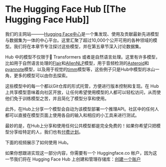 # The Hugging Face Hub [[The Hugging Face Hub]]

<CourseFloatingBanner
    chapter={4}
    classNames="absolute z-10 right-0 top-0"
/>

我们的主网站———[Hugging Face中心](https://huggingface.co/)是一个集发现、使用及贡献最新先进模型与数据集为一体的中心平台。这里汇聚了超过10,000个公开可用的各种领域的模型。我们将在本章节专注探讨这些模型，并在第五章节深入讨论数据集。

Hub 中的模型不仅限于🤗 Transformers 或者是自然语言处理。这里有许多模型，比如用于自然语言处理的[Flair](https://github.com/flairNLP/flair)和[AllenNLP](https://github.com/allenai/allennlp)模型，用于音频检测的[Asteroid](https://github.com/asteroid-team/asteroid)和[pyannote](https://github.com/pyannote/pyannote-audio)模型，以及用于视觉的[timm](https://github.com/rwightman/pytorch-image-models)模型等，这些例子只是Hub中模型的冰山一角，更多的模型可以由你去探索。

这些模型中的每一个都以Git仓库的形式托管，方便进行版本控制和复现。在 Hub 上共享模型意味着向社区开放，让任何希望使用模型的人都可以轻松访问，从而使他们免于训练模型之苦，并且简化了模型分享和使用。

此外，在Hub上分享一个模型会自动为该模型部署一个推理API。社区中的任何人都可以直接在模型页面上使用各自的输入和相应的小工具来进行测试。

最妙的是，在Hub上分享和使用任何公共模型都是完全免费的！如果你希望只把模型分享给特定的人，我们也有[付费计划](https://huggingface.co/pricing)。

下面的视频展示了如何使用 Hub。

<Youtube id="XvSGPZFEjDY"/>

如果你想跟进实现这一部分内容，你需要有一个 Huggingface.co 帐户，因为这一节我们将在 Hugging Face Hub 上创建和管理存储库：[创建一个账户](https://huggingface.co/join)